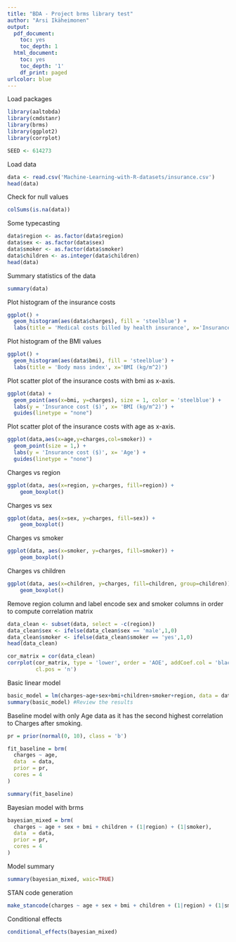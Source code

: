 ```yaml
---
title: "BDA - Project brms library test"
author: "Arsi Ikäheimonen"
output:
  pdf_document:
    toc: yes
    toc_depth: 1
  html_document:
    toc: yes
    toc_depth: '1'
    df_print: paged
urlcolor: blue
---
```


\newpage

Load packages
```r
library(aaltobda)
library(cmdstanr)
library(brms)
library(ggplot2)
library(corrplot)

SEED <- 614273
```


Load data
```r
data <- read.csv('Machine-Learning-with-R-datasets/insurance.csv')
head(data)
```

Check for null values
```r
colSums(is.na(data))
```

Some typecasting
```r
data$region <- as.factor(data$region)
data$sex <- as.factor(data$sex)
data$smoker <- as.factor(data$smoker)
data$children <- as.integer(data$children)
head(data)
```


Summary statistics of the data
```r
summary(data)
```

Plot histogram of the insurance costs
```r
ggplot() +
  geom_histogram(aes(data$charges), fill = 'steelblue') +
  labs(title = 'Medical costs billed by health insurance', x='Insurance cost ($)')
```

Plot histogram of the BMI values
```r
ggplot() +
  geom_histogram(aes(data$bmi), fill = 'steelblue') +
  labs(title = 'Body mass index', x='BMI (kg/m^2)')
```


Plot scatter plot of the insurance costs with bmi as x-axis.
```r
ggplot(data) +
  geom_point(aes(x=bmi, y=charges), size = 1, color = 'steelblue') +
  labs(y = 'Insurance cost ($)', x= 'BMI (kg/m^2)') +
  guides(linetype = "none")
```



Plot scatter plot of the insurance costs with age as x-axis.
```r
ggplot(data,aes(x=age,y=charges,col=smoker)) +
  geom_point(size = 1,) +
  labs(y = 'Insurance cost ($)', x= 'Age') +
  guides(linetype = "none")
```
Charges vs region
```r
ggplot(data, aes(x=region, y=charges, fill=region)) + 
    geom_boxplot()
```
Charges vs sex
```r
ggplot(data, aes(x=sex, y=charges, fill=sex)) + 
    geom_boxplot()
```
Charges vs smoker
```r
ggplot(data, aes(x=smoker, y=charges, fill=smoker)) + 
    geom_boxplot()
```
Charges vs children
```r
ggplot(data, aes(x=children, y=charges, fill=children, group=children)) + 
    geom_boxplot()
```
Remove region column and label encode sex and smoker columns in order to compute correlation matrix
```r
data_clean <- subset(data, select = -c(region))
data_clean$sex <- ifelse(data_clean$sex == 'male',1,0)
data_clean$smoker <- ifelse(data_clean$smoker == 'yes',1,0)
head(data_clean)
```

```r
cor_matrix = cor(data_clean)
corrplot(cor_matrix, type = 'lower', order = 'AOE', addCoef.col = 'black', tl.pos = 'd',
         cl.pos = 'n')
```

Basic linear model
```r
basic_model = lm(charges~age+sex+bmi+children+smoker+region, data = data) #Create the linear regression
summary(basic_model) #Review the results
```

Baseline model with only Age data as it has the second highest correlation to Charges after smoking.
```r
pr = prior(normal(0, 10), class = 'b')

fit_baseline = brm(
  charges ~ age,
  data  = data,
  prior = pr,
  cores = 4
)
```

```r
summary(fit_baseline)
```



Bayesian model with brms
```r
bayesian_mixed = brm(
  charges ~ age + sex + bmi + children + (1|region) + (1|smoker),
  data  = data,
  prior = pr,
  cores = 4
)
```
Model summary
```r
summary(bayesian_mixed, waic=TRUE)
```
STAN code generation
```r
make_stancode(charges ~ age + sex + bmi + children + (1|region) + (1|smoker), data=data, family = "gaussian")
```
Conditional effects

```r
conditional_effects(bayesian_mixed)
```



